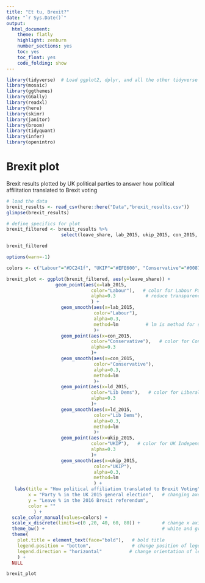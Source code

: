 ```yaml
---
title: "Et tu, Brexit?"
date: "`r Sys.Date()`"
output:
  html_document:
    theme: flatly
    highlight: zenburn
    number_sections: yes
    toc: yes
    toc_float: yes
    code_folding: show
---
```


```r
library(tidyverse)  # Load ggplot2, dplyr, and all the other tidyverse packages
library(mosaic)
library(ggthemes)
library(GGally)
library(readxl)
library(here)
library(skimr)
library(janitor)
library(broom)
library(tidyquant)
library(infer)
library(openintro)
```

# Brexit plot

Brexit results plotted by UK political parties to answer how political affilitation translated to Brexit voting

```r

# load the data
brexit_results <- read_csv(here::here("Data","brexit_results.csv"))
glimpse(brexit_results)

# define specifics for plot
brexit_filtered <- brexit_results %>% 
                    select(leave_share, lab_2015, ukip_2015, con_2015, ld_2015)

brexit_filtered
```

```r

options(warn=-1)

colors <- c("Labour"="#DC241f", "UKIP"="#EFE600", "Conservative"="#0087DC", "Lib Dems"="#FDBB30")

brexit_plot <- ggplot(brexit_filtered, aes(y=leave_share)) +
                  geom_point(aes(x=lab_2015,
                               color="Labour"),   # color for Labour Party
                               alpha=0.3           # reduce transparency of points
                               ) +
                    geom_smooth(aes(x=lab_2015,
                                color="Labour"),
                                alpha=0.3, 
                                method=lm          # lm is method for smoothing when you want a straight line
                                )+
                    geom_point(aes(x=con_2015,
                               color="Conservative"),   # color for Conservative and Unionist Party
                               alpha=0.3
                               )+
                    geom_smooth(aes(x=con_2015,
                                color="Conservative"),
                                alpha=0.3, 
                                method=lm
                                )+
                    geom_point(aes(x=ld_2015,
                               color="Lib Dems"),   # color for Liberal Democrats
                               alpha=0.3
                               )+
                    geom_smooth(aes(x=ld_2015,
                                color="Lib Dems"),   
                                alpha=0.3, 
                                method=lm
                                )+
                    geom_point(aes(x=ukip_2015,
                               color="UKIP"),   # color for UK Independence Party
                               alpha=0.3
                               )+
                    geom_smooth(aes(x=ukip_2015,
                                color="UKIP"),
                                alpha=0.3, 
                                method=lm
                                ) +
   labs(title = "How political affiliation translated to Brexit Voting", 
        x = "Party % in the UK 2015 general election",   # changing axes titles
        y = "Leave % in the 2016 Brexit referendum",
        color = ""
          ) +
  scale_color_manual(values=colors) +
  scale_x_discrete(limits=c(0 ,20, 40, 60, 80)) +        # change x axis scale
  theme_bw() +                                           # white and grey theme
  theme(
    plot.title = element_text(face="bold"),   # bold title
    legend.position = "bottom",               # change position of legend            
    legend.direction = "horizontal"          # change orientation of legend
    ) +        
  NULL

brexit_plot
```


